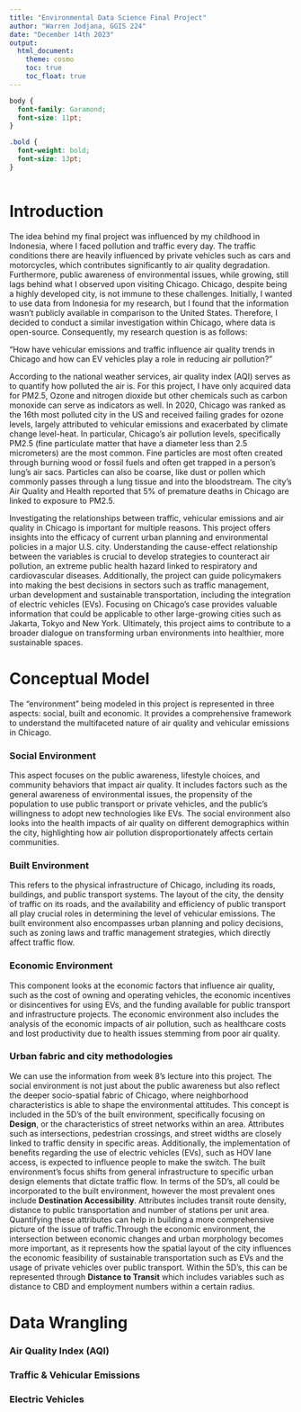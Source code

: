 ```yaml
---
title: "Environmental Data Science Final Project"
author: "Warren Jodjana, GGIS 224"
date: "December 14th 2023"
output:
  html_document:
    theme: cosmo
    toc: true
    toc_float: true
---
```


```css
body {
  font-family: Garamond;
  font-size: 11pt;
}

.bold {
  font-weight: bold;
  font-size: 13pt;
}



```


# Introduction

The idea behind my final project was influenced by my childhood in Indonesia, where I faced pollution and traffic every day. The traffic conditions there are heavily influenced by private vehicles such as cars and motorcycles, which contributes significantly to air quality degradation. Furthermore, public awareness of environmental issues, while growing, still lags behind what I observed upon visiting Chicago. Chicago, despite being a highly developed city, is not immune to these challenges. Initially, I wanted to use data from Indonesia for my research, but I found that the information wasn't publicly available in comparison to the United States. Therefore, I decided to conduct a similar investigation within Chicago, where data is open-source. Consequently, my research question is as follows:

<p class="bold"> “How have vehicular emissions and traffic influence air quality trends in Chicago and how can EV vehicles play a role in reducing air pollution?” </p>

According to the national weather services, air quality index (AQI) serves as to quantify how polluted the air is. For this project, I have only acquired data for PM2.5, Ozone and nitrogen dioxide but other chemicals such as carbon monoxide can serve as indicators as well. In 2020, Chicago was ranked as the 16th most polluted city in the US and received failing grades for ozone levels, largely attributed to vehicular emissions and exacerbated by climate change level-heat. In particular, Chicago’s air pollution levels, specifically PM2.5 (fine particulate matter that have a diameter less than 2.5 micrometers) are the most common. Fine particles are most often created through burning wood or fossil fuels and often get trapped in a person’s lung’s air sacs. Particles can also be coarse, like dust or pollen which commonly passes through a lung tissue and into the bloodstream. The city’s Air Quality and Health reported that 5% of premature deaths in Chicago are linked to exposure to PM2.5.

Investigating the relationships between traffic, vehicular emissions and air quality in Chicago is important for multiple reasons. This project offers insights into the efficacy of current urban planning and environmental policies in a major U.S. city. Understanding the cause-effect relationship between the variables is crucial to develop strategies to counteract air pollution, an extreme public health hazard linked to respiratory and cardiovascular diseases. Additionally, the project can guide policymakers into making the best decisions in sectors such as traffic management, urban development and sustainable transportation, including the integration of electric vehicles (EVs). Focusing on Chicago's case provides valuable information that could be applicable to other large-growing cities such as Jakarta, Tokyo and New York. Ultimately, this project aims to contribute to a broader dialogue on transforming urban environments into healthier, more sustainable spaces.

# Conceptual Model

The "environment" being modeled in this project is represented in three aspects: social, built and economic. It provides a comprehensive framework to understand the multifaceted nature of air quality and vehicular emissions in Chicago.

### Social Environment 

This aspect focuses on the public awareness, lifestyle choices, and community behaviors that impact air quality. It includes factors such as the general awareness of environmental issues, the propensity of the population to use public transport or private vehicles, and the public's willingness to adopt new technologies like EVs. The social environment also looks into the health impacts of air quality on different demographics within the city, highlighting how air pollution disproportionately affects certain communities.

### Built Environment

This refers to the physical infrastructure of Chicago, including its roads, buildings, and public transport systems. The layout of the city, the density of traffic on its roads, and the availability and efficiency of public transport all play crucial roles in determining the level of vehicular emissions. The built environment also encompasses urban planning and policy decisions, such as zoning laws and traffic management strategies, which directly affect traffic flow.

### Economic Environment

This component looks at the economic factors that influence air quality, such as the cost of owning and operating vehicles, the economic incentives or disincentives for using EVs, and the funding available for public transport and infrastructure projects. The economic environment also includes the analysis of the economic impacts of air pollution, such as healthcare costs and lost productivity due to health issues stemming from poor air quality.

### Urban fabric and city methodologies

We can use the information from week 8's lecture into this project. The social environment is not just about the public awareness but also reflect the deeper socio-spatial fabric of Chicago, where neighborhood characteristics is able to shape the environmental attitudes. This concept is included in the 5D's of the built environment, specifically focusing on **Design**, or the characteristics of street networks within an area. Attributes such as intersections, pedestrian crossings, and street widths are closely linked to traffic density in specific areas. Additionally, the implementation of benefits regarding the use of electric vehicles (EVs), such as HOV lane access, is expected to influence people to make the switch. The built environment's focus shifts from general infrastructure to specific urban design elements that dictate traffic flow. In terms of the 5D's, all could be incorporated to the built environment, however the most prevalent ones include **Destination Accessibility**. Attributes includes transit route density, distance to public transportation and number of stations per unit area. Quantifying these attributes can help in building a more comprehensive picture of the issue of traffic.Through the economic environment, the intersection between economic changes and urban morphology becomes more important, as it represents how the spatial layout of the city influences the economic feasibility of sustainable transportation such as EVs and the usage of private vehicles over public transport. Within the 5D's, this can be represented through **Distance to Transit** which includes variables such as distance to CBD and employment numbers within a certain radius.

# Data Wrangling

### Air Quality Index (AQI)


### Traffic & Vehicular Emissions


### Electric Vehicles



